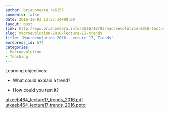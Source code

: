 ```yaml
---
author: brianomeara_ra6153
comments: false
date: 2016-10-03 13:57:14+00:00
layout: post
link: http://www.brianomeara.info/2016/10/03/macroevolution-2016-lecture-17-trends/
slug: macroevolution-2016-lecture-17-trends
title: 'Macroevolution 2016: Lecture 17, Trends'
wordpress_id: 574
categories:
- Macroevolution
- Teaching
---
```


Learning objectives:



 	
  * What could explain a trend?

 	
  * How could you test it?


[utkeeb464_lecture17_trends_2016.pdf](http://brianomeara.info/wordpress_beta/wp-content/uploads/2016/10/UTKEEB464_Lecture17_Trends_2016.pdf)
[utkeeb464_lecture17_trends_2016.pptx](http://brianomeara.info/wordpress_beta/wp-content/uploads/2016/10/UTKEEB464_Lecture17_Trends_2016.pptx)
